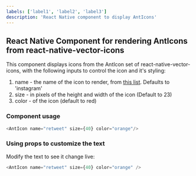 ```yaml
---
labels: ['label1', 'label2', 'label3']
description: 'React Native component to display AntIcons'
---
```



## React Native Component for rendering AntIcons from react-native-vector-icons

This component displays icons from the AntIcon set of react-native-vector-icons, with the following inputs to control the icon and it's styling:

1. name - the name of the icon to render, from [this list](https://oblador.github.io/react-native-vector-icons/). Defaults to 'instagram'
1. size - in pixels of the height and width of the icon (Default to 23)
1. color - of the icon (default to red)


### Component usage
```js
<AntIcon name="retweet" size={40} color="orange"/>
```

### Using props to customize the text

Modify the text to see it change live:
```js live
<AntIcon name="retweet" size={40} color="orange" />
```
